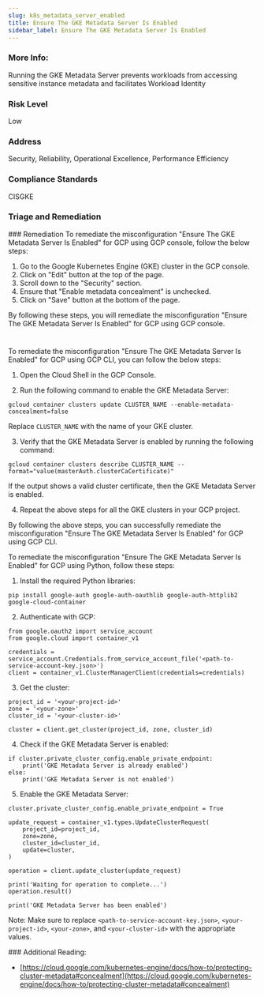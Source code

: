 ```yaml
---
slug: k8s_metadata_server_enabled
title: Ensure The GKE Metadata Server Is Enabled
sidebar_label: Ensure The GKE Metadata Server Is Enabled
---
```


### More Info:

Running the GKE Metadata Server prevents workloads from accessing sensitive instance metadata and facilitates Workload Identity

### Risk Level

Low

### Address

Security, Reliability, Operational Excellence, Performance Efficiency

### Compliance Standards

CISGKE


### Triage and Remediation
<Tabs>
<Tab title='Remediation'>
### Remediation

<AccordionGroup>
<Accordion title='Using Console' defaultOpen='true'>
To remediate the misconfiguration "Ensure The GKE Metadata Server Is Enabled" for GCP using GCP console, follow the below steps:

1. Go to the Google Kubernetes Engine (GKE) cluster in the GCP console.
2. Click on "Edit" button at the top of the page.
3. Scroll down to the "Security" section.
4. Ensure that "Enable metadata concealment" is unchecked.
5. Click on "Save" button at the bottom of the page.

By following these steps, you will remediate the misconfiguration "Ensure The GKE Metadata Server Is Enabled" for GCP using GCP console.

#
</Accordion>

<Accordion title='Using CLI'>
To remediate the misconfiguration "Ensure The GKE Metadata Server Is Enabled" for GCP using GCP CLI, you can follow the below steps:

1. Open the Cloud Shell in the GCP Console.

2. Run the following command to enable the GKE Metadata Server:

```
gcloud container clusters update CLUSTER_NAME --enable-metadata-concealment=false
```

Replace `CLUSTER_NAME` with the name of your GKE cluster.

3. Verify that the GKE Metadata Server is enabled by running the following command:

```
gcloud container clusters describe CLUSTER_NAME --format="value(masterAuth.clusterCaCertificate)"
```

If the output shows a valid cluster certificate, then the GKE Metadata Server is enabled.

4. Repeat the above steps for all the GKE clusters in your GCP project.

By following the above steps, you can successfully remediate the misconfiguration "Ensure The GKE Metadata Server Is Enabled" for GCP using GCP CLI.
</Accordion>

<Accordion title='Using Python'>
To remediate the misconfiguration "Ensure The GKE Metadata Server Is Enabled" for GCP using Python, follow these steps:

1. Install the required Python libraries:

```
pip install google-auth google-auth-oauthlib google-auth-httplib2 google-cloud-container
```

2. Authenticate with GCP:

```
from google.oauth2 import service_account
from google.cloud import container_v1

credentials = service_account.Credentials.from_service_account_file('<path-to-service-account-key.json>')
client = container_v1.ClusterManagerClient(credentials=credentials)
```

3. Get the cluster:

```
project_id = '<your-project-id>'
zone = '<your-zone>'
cluster_id = '<your-cluster-id>'

cluster = client.get_cluster(project_id, zone, cluster_id)
```

4. Check if the GKE Metadata Server is enabled:

```
if cluster.private_cluster_config.enable_private_endpoint:
    print('GKE Metadata Server is already enabled')
else:
    print('GKE Metadata Server is not enabled')
```

5. Enable the GKE Metadata Server:

```
cluster.private_cluster_config.enable_private_endpoint = True

update_request = container_v1.types.UpdateClusterRequest(
    project_id=project_id,
    zone=zone,
    cluster_id=cluster_id,
    update=cluster,
)

operation = client.update_cluster(update_request)

print('Waiting for operation to complete...')
operation.result()

print('GKE Metadata Server has been enabled')
```

Note: Make sure to replace `<path-to-service-account-key.json>`, `<your-project-id>`, `<your-zone>`, and `<your-cluster-id>` with the appropriate values.
</Accordion>

</AccordionGroup>
</Tab>
</Tabs>
### Additional Reading:

- [https://cloud.google.com/kubernetes-engine/docs/how-to/protecting-cluster-metadata#concealment](https://cloud.google.com/kubernetes-engine/docs/how-to/protecting-cluster-metadata#concealment) 

